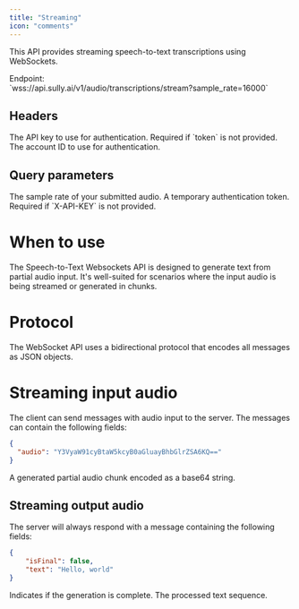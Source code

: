 ```yaml
---
title: "Streaming"
icon: "comments"
---
```


This API provides streaming speech-to-text transcriptions using WebSockets.

<Note>
Endpoint:<br/>`wss://api.sully.ai/v1/audio/transcriptions/stream?sample_rate=16000`
</Note>

## Headers

<ParamField query="X-API-KEY" type="string">
    The API key to use for authentication. Required if `token` is not provided.
</ParamField>

<ParamField query="X-ACCOUNT-ID" type="string" required>
    The account ID to use for authentication.
</ParamField>

## Query parameters

<ParamField query="sample_rate" type="string">
    The sample rate of your submitted audio.
</ParamField>

<ParamField query="token" type="string">
    A temporary authentication token. Required if `X-API-KEY` is not provided.
</ParamField>

# When to use

The Speech-to-Text Websockets API is designed to generate text from partial audio input. It's well-suited for scenarios where the input audio is being streamed or generated in chunks.

# Protocol

The WebSocket API uses a bidirectional protocol that encodes all messages as JSON objects.

# Streaming input audio

The client can send messages with audio input to the server. The messages can contain the following fields:
```json
{
  "audio": "Y3VyaW91cyBtaW5kcyB0aGluayBhbGlrZSA6KQ=="
}
```

<ParamField body="audio" type="string" required>
    A generated partial audio chunk encoded as a base64 string.
</ParamField>

## Streaming output audio

The server will always respond with a message containing the following fields:

```json Response message
{
    "isFinal": false,
    "text": "Hello, world"
}
```

<ResponseField name="isFinal" type="boolean" optional="true">
  Indicates if the generation is complete.
</ResponseField>

<ResponseField name="text" type="string" optional="true">
  The processed text sequence.
</ResponseField>
